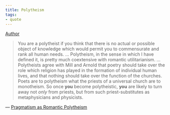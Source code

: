 ```yaml
---
title: Polytheism
tags:
- quote
---
```


[Author](/docs/phil/people/Richard Rorty.html)

> You are a polytheist if you think that there is no actual or possible object of knowledge which would permit you to commensurate and rank all human needs.
> ...
> Polytheism, in the sense in which I have defined it, is pretty much coextensive with romantic utilitarianism.
> ...
> Polytheists agree with Mill and Arnold that poetry should take over the role which religion has played in the formation of individual human lives, and that nothing should take over the function of the churches. Poets are to polytheism what the priests of a universal church are to monotheism. So once **you** become polytheistic, **you** are likely to turn away not *only* from priests, but from such priest-substitutes as metaphysicians and physicists.

— [Pragmatism as Romantic Polytheism](/docs/phil/works/Pragmatism as Romantic Polytheism.html)